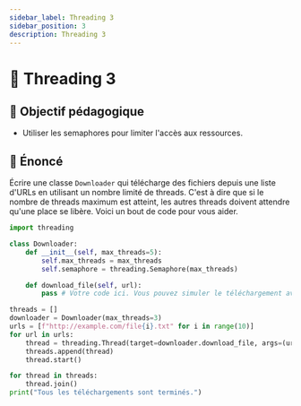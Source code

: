 ```yaml
---
sidebar_label: Threading 3
sidebar_position: 3
description: Threading 3
---
```


# 🧶 Threading 3

## 🎯 Objectif pédagogique

- Utiliser les semaphores pour limiter l'accès aux ressources.

## 📜 Énoncé

Écrire une classe `Downloader` qui télécharge des fichiers depuis une liste
d'URLs en utilisant un nombre limité de threads. C'est à dire que si le nombre
de threads maximum est atteint, les autres threads doivent attendre qu'une place
se libère. Voici un bout de code pour vous aider.

```python
import threading

class Downloader:
    def __init__(self, max_threads=5):
        self.max_threads = max_threads
        self.semaphore = threading.Semaphore(max_threads)

    def download_file(self, url):
        pass # Votre code ici. Vous pouvez simuler le téléchargement avec time.sleep()

threads = []
downloader = Downloader(max_threads=3)
urls = [f"http://example.com/file{i}.txt" for i in range(10)]
for url in urls:
    thread = threading.Thread(target=downloader.download_file, args=(url,))
    threads.append(thread)
    thread.start()

for thread in threads:
    thread.join()
print("Tous les téléchargements sont terminés.")
```